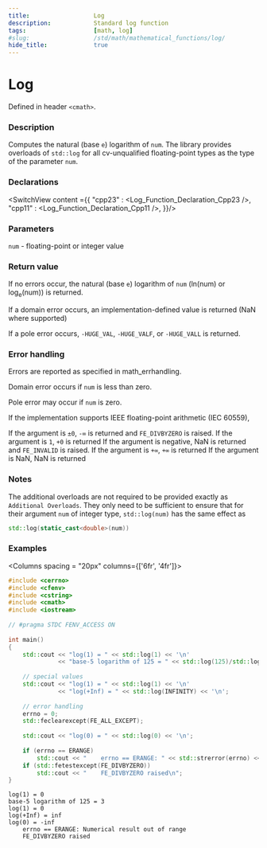 ```yaml
---
title:                  Log
description:            Standard log function
tags:                   [math, log]
#slug:                  /std/math/mathematical_functions/log/
hide_title:             true
---
```



<!----------------- Codes ---------------------->

# Log
Defined in header `<cmath>`.

### Description

Computes the natural (base `e`) logarithm of `num`. The library provides overloads of `std::log` for all cv-unqualified floating-point types as the type of the parameter `num`.


### Declarations

<SwitchView content ={{
    "cpp23" : <Log_Function_Declaration_Cpp23 />,
    "cpp11" : <Log_Function_Declaration_Cpp11 />,
}}/>


### Parameters
 
 `num` - floating-point or integer value

### Return value

If no errors occur, the natural (base `e`) logarithm of `num` (ln(num) or log<sub>e</sub>(num)) is returned.

If a domain error occurs, an implementation-defined value is returned (NaN where supported)

If a pole error occurs, `-HUGE_VAL`, `-HUGE_VALF`, or `-HUGE_VALL` is returned.

### Error handling

Errors are reported as specified in math_errhandling.

Domain error occurs if `num` is less than zero.

Pole error may occur if `num` is zero.

If the implementation supports IEEE floating-point arithmetic (IEC 60559),

If the argument is `±0`, `-∞` is returned and `FE_DIVBYZERO` is raised.
If the argument is `1`, `+0` is returned
If the argument is negative, NaN is returned and `FE_INVALID` is raised.
If the argument is `+∞`, `+∞` is returned
If the argument is NaN, NaN is returned

### Notes

The additional overloads are not required to be provided exactly as `Additional Overloads`. 
They only need to be sufficient to ensure that for their argument `num` of integer type, `std::log(num)` has the same effect as 
```cpp
std::log(static_cast<double>(num))
```

### Examples



<Columns spacing = "20px" columns={['6fr', '4fr']}>
<div>

```cpp
#include <cerrno>
#include <cfenv>
#include <cstring>
#include <cmath>
#include <iostream>
 
// #pragma STDC FENV_ACCESS ON
 
int main()
{
    std::cout << "log(1) = " << std::log(1) << '\n'
              << "base-5 logarithm of 125 = " << std::log(125)/std::log(5) << '\n';
 
    // special values
    std::cout << "log(1) = " << std::log(1) << '\n'
              << "log(+Inf) = " << std::log(INFINITY) << '\n';
 
    // error handling
    errno = 0;
    std::feclearexcept(FE_ALL_EXCEPT);
 
    std::cout << "log(0) = " << std::log(0) << '\n';
 
    if (errno == ERANGE)
        std::cout << "    errno == ERANGE: " << std::strerror(errno) << '\n';
    if (std::fetestexcept(FE_DIVBYZERO))
        std::cout << "    FE_DIVBYZERO raised\n";
}
```

</div>

<div>

```plaintext title="Possible Result"
log(1) = 0
base-5 logarithm of 125 = 3
log(1) = 0
log(+Inf) = inf
log(0) = -inf
    errno == ERANGE: Numerical result out of range
    FE_DIVBYZERO raised
```

</div>
</Columns>
